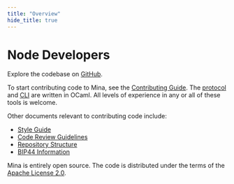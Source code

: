 ```yaml
---
title: "Overview"
hide_title: true
---
```


# Node Developers

Explore the codebase on [GitHub](https://github.com/MinaProtocol/mina).

To start contributing code to Mina, see the [Contributing Guide](/node-developers/contributing). The [protocol](https://github.com/MinaProtocol/mina/tree/master/src) and [CLI](https://github.com/MinaProtocol/mina/tree/master/src/app/cli) are written in OCaml. All levels of experience in any or all of these tools is welcome.

Other documents relevant to contributing code include:

- [Style Guide](/node-developers/style-guide)
- [Code Review Guidelines](/node-developers/code-review-guidelines)
- [Repository Structure](/node-developers/directory-structure)
- [BIP44 Information](/node-developers/bip44-information)

Mina is entirely open source. The code is distributed under the terms of the [Apache License 2.0](https://github.com/MinaProtocol/mina/blob/master/LICENSE).
